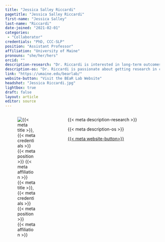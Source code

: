 ```yaml
---
title: "Jessica Salley Riccardi"
pagetitle: "Jessica Salley Riccardi"
first-name: "Jessica Salley"
last-name: "Riccardi"
date-joined: "2021-02-01"
categories:
 - "Collaborator"
credentials: "PhD, CCC-SLP"
position: "Assistant Professor"
affiliation: "University of Maine"
pronouns: "she/her/hers"
orcid: ""
description-research: "Dr. Riccardi is interested in long-term outcomes after childhood brain injury, particularly in the area of cognitive-communication and in high-risk groups."
description-os: "Dr. Riccardi is passionate about getting research in clinicians' hands to change practice and improve outcomes for our clients."
link: "https://umaine.edu/bearlab/"
website-button: "Visit the BEaR Lab Website"
headshot: "Jessica Riccardi.jpg"
lightbox: true
draft: false
layout: article
editor: source
---
```


:::::: columns
::: {.column width="30%"}
![{{< meta title >}}, {{< meta credentials >}}<br>{{< meta position >}}<br>{{< meta affiliation >}}]({{< meta headshot >}})
:::

::: {.column width="5%"}
:::

::: {.column width="65%"}
{{< meta description-research >}}

{{< meta description-os >}}

[{{< meta website-button>}}]({{< meta link >}}){.btn .btn-outline-primary .btn role="button" data-toggle="button" title="Visit the Lab Website"}\
\
:::
::::::
